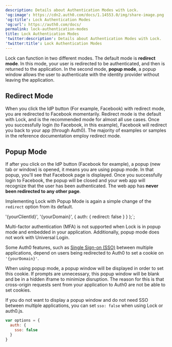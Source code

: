 ```yaml
---
description: Details about Authentication Modes with Lock.
'og:image': https://cdn2.auth0.com/docs/1.14553.0/img/share-image.png
'og:title': Lock Authentication Modes
'og:url': https://auth0.com/docs/
permalink: lock-authentication-modes
title: Lock Authentication Modes
'twitter:description': Details about Authentication Modes with Lock.
'twitter:title': Lock Authentication Modes
---
```


Lock can function in two different modes. The default mode is **redirect mode**. In this mode, your user is redirected to be authenticated, and then is returned to the application. In the second mode, **popup mode**, a popup window allows the user to authenticate with the <Tooltip tip="Identity Provider (IdP): Service that stores and manages digital identities." cta="View Glossary" href="/docs/glossary?term=identity+provider">identity provider</Tooltip> without leaving the application.

## Redirect Mode

When you click the IdP button (For example, Facebook) with redirect mode, you are redirected to Facebook momentarily. Redirect mode is the default with Lock, and is the recommended mode for almost all use cases. Once you successfully login (to Facebook, in this example), Facebook will redirect you back to your app (through Auth0). The majority of examples or samples in the reference documentation employ redirect mode.

## Popup Mode

If after you click on the IdP button (Facebook for example), a popup (new tab or window) is opened, it means you are using popup mode. In that popup, you'll see that Facebook page is displayed. Once you successfully login to Facebook, the popup will be closed and your web app will recognize that the user has been authenticated. The web app has **never been redirected to any other page**.

Implementing Lock with Popup Mode is again a simple change of the `redirect` option from its default.


  '{yourClientId}',
  '{yourDomain}',
  {
    auth: {
      redirect: false
    }
  }
);`;

<AuthCodeBlock children={codeExample} language="js" />

<Tooltip tip="Multi-factor authentication (MFA): User authentication process that uses a factor in addition to username and password such as a code via SMS." cta="View Glossary" href="/docs/glossary?term=Multi-factor+authentication">Multi-factor authentication</Tooltip> (MFA) is not supported when Lock is in popup mode and embedded in your application. Additionally, popup mode does not work with <Tooltip tip="Universal Login: Your application redirects to Universal Login, hosted on Auth0's Authorization Server, to verify a user's identity." cta="View Glossary" href="/docs/glossary?term=Universal+Login">Universal Login</Tooltip>.

Some Auth0 features, such as [Single Sign-on (SSO)](/docs/authenticate/single-sign-on) between multiple applications, depend on users being redirected to Auth0 to set a cookie on `'{yourDomain}'`.

When using popup mode, a popup window will be displayed in order to set this cookie. If prompts are unnecessary, this popup window will be blank and be in a hidden iframe to minimize disruption. The reason for this is that cross-origin requests sent from your application to Auth0 are not be able to set cookies.

If you do not want to display a popup window and do not need <Tooltip tip="Single Sign-On (SSO): Service that, after a user logs into one applicaton, automatically logs that user in to other applications." cta="View Glossary" href="/docs/glossary?term=SSO">SSO</Tooltip> between multiple applications, you can set `sso: false` when using Lock or auth0.js.

```js lines
var options = {
  auth: {
    sso: false
  }
}
```